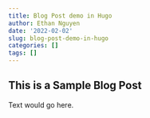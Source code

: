 ```yaml
---
title: Blog Post demo in Hugo
author: Ethan Nguyen
date: '2022-02-02'
slug: blog-post-demo-in-hugo
categories: []
tags: []
---
```


## This is a Sample Blog Post
Text would go here.